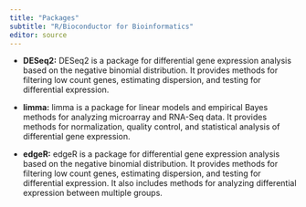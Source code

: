 ```yaml
---
title: "Packages"
subtitle: "R/Bioconductor for Bioinformatics"
editor: source
---
```


- **DESeq2:** DESeq2 is a package for differential gene expression analysis based on the negative binomial distribution. It provides methods for filtering low count genes, estimating dispersion, and testing for differential expression.

- **limma:** limma is a package for linear models and empirical Bayes methods for analyzing microarray and RNA-Seq data. It provides methods for normalization, quality control, and statistical analysis of differential gene expression.

- **edgeR:** edgeR is a package for differential gene expression analysis based on the negative binomial distribution. It provides methods for filtering low count genes, estimating dispersion, and testing for differential expression. It also includes methods for analyzing differential expression between multiple groups.


